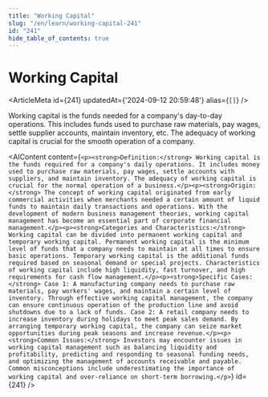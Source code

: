 ```yaml
---
title: "Working Capital"
slug: "/en/learn/working-capital-241"
id: "241"
hide_table_of_contents: true
---
```



# Working Capital

<ArticleMeta id={241} updatedAt={'2024-09-12 20:59:48'} alias={`[]`} />
<div className='border-solid border-b border-t-0 my-4 border-[var(--ifm-color-gray-300)]' />

Working capital is the funds needed for a company's day-to-day operations. This includes funds used to purchase raw materials, pay wages, settle supplier accounts, maintain inventory, etc. The adequacy of working capital is crucial for the smooth operation of a company.

<AIContent content={`<p><strong>Definition:</strong> Working capital is the funds required for a company's daily operations. It includes money used to purchase raw materials, pay wages, settle accounts with suppliers, and maintain inventory. The adequacy of working capital is crucial for the normal operation of a business.</p><p><strong>Origin:</strong> The concept of working capital originated from early commercial activities when merchants needed a certain amount of liquid funds to maintain daily transactions and operations. With the development of modern business management theories, working capital management has become an essential part of corporate financial management.</p><p><strong>Categories and Characteristics:</strong> Working capital can be divided into permanent working capital and temporary working capital. Permanent working capital is the minimum level of funds that a company needs to maintain at all times to ensure basic operations. Temporary working capital is the additional funds required based on seasonal demand or special projects. Characteristics of working capital include high liquidity, fast turnover, and high requirements for cash flow management.</p><p><strong>Specific Cases:</strong> Case 1: A manufacturing company needs to purchase raw materials, pay workers' wages, and maintain a certain level of inventory. Through effective working capital management, the company can ensure continuous operation of the production line and avoid shutdowns due to a lack of funds. Case 2: A retail company needs to increase inventory during holidays to meet peak sales demand. By arranging temporary working capital, the company can seize market opportunities during peak seasons and increase revenue.</p><p><strong>Common Issues:</strong> Investors may encounter issues in working capital management such as balancing liquidity and profitability, predicting and responding to seasonal funding needs, and optimizing the management of accounts receivable and payable. Common misconceptions include underestimating the importance of working capital and over-reliance on short-term borrowing.</p>`} id={241} />

